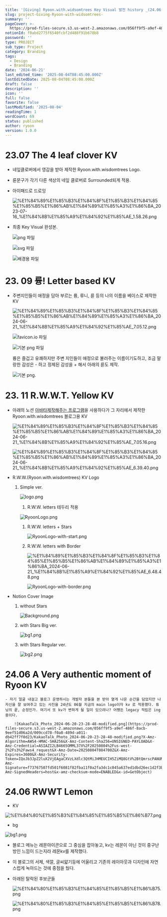 ```yaml
---
title: '[Giving] Ryoon.with.widsomtrees Key Visual 발전 history _(24.06 update)'
slug: project-Giving-Ryoon-with-widsomtrees-
summary: ''
pageCover: >-
  https://prod-files-secure.s3.us-west-2.amazonaws.com/056ff9f5-a9ef-486f-8acb-9eef51d06a2d/49753e0a-7564-4fdf-a427-1fcfdf92c3d0/bg1.png?X-Amz-Algorithm=AWS4-HMAC-SHA256&X-Amz-Content-Sha256=UNSIGNED-PAYLOAD&X-Amz-Credential=ASIAZI2LB4664EEHIXK2%2F20250804%2Fus-west-2%2Fs3%2Faws4_request&X-Amz-Date=20250804T084627Z&X-Amz-Expires=3600&X-Amz-Security-Token=IQoJb3JpZ2luX2VjEAgaCXVzLXdlc3QtMiJGMEQCIFQTlCvOiS4R7MybLj1AJtx3bOl4bLgkU4%2BkcauplXrJAiAPEB14ukT24XC3NhT9u1SOAAQkHVTTGwox6sipXYx2hyr%2FAwhBEAAaDDYzNzQyMzE4MzgwNSIM8cEWnAJddfs0h4cyKtwDysgPkyk89YIjYs84pAbJ%2FZ6GCWbxeY4cyipifDi1Ux7H6hvx6VjLb%2Bd8ABRCSlAYOCDD88ZjRK5drFj4fkM7oEWpwqlHBviSrRSsniooNAOd0L8f6Ia8bxFV3cNjPT%2FHBb5bU%2BvUGu9P847zPcTKRo%2FB3HuUW%2F6yKwKCxKGG0ICJcsYdNt%2BHhXZFqFkKIlH%2BNTMPhiXNYIYxuBMbdAkxS9Ycbv4UEiHPB5%2BBSwz1oi4EwE5lvxrMkQFnHzggBSmbj0WRC2k0xKKoaJOQLS1QkTErHgj5nkjyvoar4AYs4%2FMKq%2FUl7w%2BaCOxRdqqRQV7TWsCHe15UitYNwVHCuMqe%2FenxEUD5q03PaH56AdO4IZmd%2Fmbl0wqucjxrGCSYBEyIDYJEY7H4iU3aZM9J3Bk2go%2Fb%2F24WDawm0eXwCHIPahdlD%2Bxy60yPoljs1QNRKVIHqp8IMqHZbJeN39%2FzPO4Kb2oGfvIiuGTnHSpOlv4YciTNzyp9%2BuX9U9%2F7%2FfpOuaE%2FhzutACqzePaJjRAY%2BGA1BQVx3zlmCEVr2EJrbDnV0lGSInfglbg78wC0%2B1RcsTJE0hK0%2B5L7RCmLRcdQKG0LBMGYtNlJeCwhJ4xtlQ4sq8Z2mWP%2F6BS3meuUIwQwysPBxAY6pgF2YmzuFMW5ecuIBKVCKcKeaOJyp4pLKFIgalqz92LFdFKe4nyYUAhpNNUyuq2XGPO3jU%2Br9erfr8vbTb8VyzPPxe11oPx5%2FvEnTPOmpUIvd0D10Z2yE7GPsmE8zXS%2FKFk5i69PxIGsZ2A%2FcIUd%2FVjgq55WFvE6uMXv1koWDCnKdAAUVtykTOeYomfEBCypOMFrjjg29BbvDlnZTJ0WKOtV9OVkAAzH&X-Amz-Signature=d628ba5988b7ee2e35c02f9ca0b9d34c481122ae7a1731c034b231bbff58dd81&X-Amz-SignedHeaders=host&x-amz-checksum-mode=ENABLED&x-id=GetObject
notionId: f0abd2775f6540fcbf2d488f91b678b8
password: ''
type: PROJECT
sub_type: Project
category: Branding
tags:
  - Design
  - Branding
date: '2024-06-21'
last_edited_time: '2025-08-04T08:45:00.000Z'
lastEditedDate: 2025-08-04T08:45:00.000Z
draft: false
description: ''
icon: ''
full: false
favorite: false
lastModified: '2025-08-04'
readingTime: 1
wordCount: 69
status: published
author: ryoon
version: 1.0.0
---
```


# 23.07 The 4 **leaf clover KV**

- 네잎클로버에서 영감을 받아 제작한 Ryoon.with.wisdomtrees Logo.
- 륜문구가 각기 다른 색상의 네잎 클로버로 Surrounded되게 적용.
- 아이패드로 드로잉

    ![%E1%84%89%E1%85%B3%E1%84%8F%E1%85%B3%E1%84%85%E1%85%B5%E1%86%AB%E1%84%89%E1%85%A3%E1%86%BA_2023-07-16_%E1%84%8B%E1%85%A9%E1%84%92%E1%85%AE_1.58.26.png](https://prod-files-secure.s3.us-west-2.amazonaws.com/056ff9f5-a9ef-486f-8acb-9eef51d06a2d/68b8b4d0-4014-4576-8641-ae16caa6283c/%E1%84%89%E1%85%B3%E1%84%8F%E1%85%B3%E1%84%85%E1%85%B5%E1%86%AB%E1%84%89%E1%85%A3%E1%86%BA_2023-07-16_%E1%84%8B%E1%85%A9%E1%84%92%E1%85%AE_1.58.26.png?X-Amz-Algorithm=AWS4-HMAC-SHA256&X-Amz-Content-Sha256=UNSIGNED-PAYLOAD&X-Amz-Credential=ASIAZI2LB466SEZGFWAQ%2F20250804%2Fus-west-2%2Fs3%2Faws4_request&X-Amz-Date=20250804T084653Z&X-Amz-Expires=3600&X-Amz-Security-Token=IQoJb3JpZ2luX2VjEAkaCXVzLXdlc3QtMiJIMEYCIQD%2Fno%2FP%2F6dve%2FBS0D7sIpSDRn4tU2udxgXrRI45L9h97AIhAM2huKZgUZ3ABkJau2iH9W744%2FYKlDH6r0GOAAxuaDUKKv8DCEIQABoMNjM3NDIzMTgzODA1IgzYcHhHh527HLhcgMIq3ANObscR0uXVdWiS5LP0LTpmBG%2F%2BUJ9S1zYILfvcJt50kV2lcbaMTpftEqhixIJYRnV2IdZOAX1TJ6XcSJpD8nc065vMpl8sY%2F5t1DoOHCcjN0NTbW%2F9bTW4T82Gk08Q2xC%2BMRliWIh5cqkVFx5NfnW4JRGM22r2CAMmNUCCgGCeI8%2BtEpq1jZp6zfab3MHFt8AUqw2SWoDldioj3Rsc%2FASPr4gkKE3oydF%2FaqX%2FD7TWpSINblYXBpEMce88r24iXsYbseK75q8RvFkMI6A2qH2YdRNve%2BofpKrb%2F%2B%2Fm1FevBIdCpUryPlrcah0zkJB7yorWUFS5T3gvTv7142BAwnfRQOJfiBBJBecSo%2FuYxekvACD3jRG60LYCaWtxOGavDA21VsrRqMeD%2FFhIPd%2FUN8WD8Apmk5%2B2Kk3WZ2hsXrGvFGBbHO9k1irj145gk34Rnicyj1ozajnoqstFx9TVEVWqoEQOOzAprO1npmFSMfnV2FbkbSqLW%2F4ySMQFhj1gMruqzmE1uispN%2B2PQUX%2BG4Iy92MWottg0X70RT92AH3XptYFBlbkFlHcNgWAslmhalJftkzTloWYqWT9yRGQQ%2BrI7XrC%2B7Q%2FAcdKcuaPlkp%2BcQxhw6kjMzBOBwHbEzDR5cHEBjqkAW2N8wZeI4oZlp2CjgMM39OeKUW%2FWiLYY%2B22xui8KZq8kZa310e6iVRupmj2P7yOp3Et0jCNMzodc%2BobykqP%2FoUkoaVC8hQ7sh5A%2Fr5F0V7jr4kD6v9MG0ymVFfROU%2Biji%2FbFZR6mzcsf0RdqRP3FPjHDl8KAEGl8lyPbdh5CDOJ3i0B4VTT9G5jSMfS8KulRfwH1MLZKvhrKXTeN60M9PvfcFZZ&X-Amz-Signature=5a142a5600c1733f899fc15d96d05de513f289acb72c7a8dae44617a26cffae3&X-Amz-SignedHeaders=host&x-amz-checksum-mode=ENABLED&x-id=GetObject)

- 최종 Key Visual 완성본.

    ![png 파일](https://prod-files-secure.s3.us-west-2.amazonaws.com/056ff9f5-a9ef-486f-8acb-9eef51d06a2d/4a397262-fe3f-4406-b469-2017e2c0d89d/ryoon_logo_circle.png?X-Amz-Algorithm=AWS4-HMAC-SHA256&X-Amz-Content-Sha256=UNSIGNED-PAYLOAD&X-Amz-Credential=ASIAZI2LB466Q5JBGRTN%2F20250804%2Fus-west-2%2Fs3%2Faws4_request&X-Amz-Date=20250804T084653Z&X-Amz-Expires=3600&X-Amz-Security-Token=IQoJb3JpZ2luX2VjEAkaCXVzLXdlc3QtMiJGMEQCIE16jTlluraOppl0bzl2akl7na0qrEvkq1Tbc99ON%2By1AiBY%2FDZf%2BH1zHEEtezmJCW5Eh%2F2awMJ5E%2BXwFPjsuPaEYCr%2FAwhCEAAaDDYzNzQyMzE4MzgwNSIMo0Dx5K1s5uF7YH1rKtwDuh76S4LAptJfQUWTVV5tDOAekRVgUoWh8JcCt6DC0nPjSKF9XE%2BMH%2F7PPycEC4JznJqYagNWKfBkn8K%2BUuACDzi6CSCAP4XuHF2QeZ9wBeBUYWHsn%2F3MPXnPmFyNlznFge9RwkmPY9cfnDtNV1P8dOB1AOVdo20dk29rjQ6KmYqtB7GBUQLNHPjduxCuIWg0F0Bab9VFRDFFUqzBYO6TqQ9C8%2BHfU14hfiMVMDTfAgQ9yBgd%2Bksq8d2sxwNxhW6CyX2NMUTjCmETFIbymBFrTzS6YErZY6gPR03UhFJCUSFNypdQ40fvQC%2B%2Bu1M2E2tjKCKTG8oDp%2BAIIrzDWrMgWOUvrGqf9S4XS6DVWzru1wwSkEhXrEQRZpeROHAmgxg3U3cuoKaGxWdupaka1FnHanh8wjoNKUsprLMGaAXzXsRebkaO2JeE3eLMu5hg7fB7zS5%2BVHILG9bPddp2ISDs3xpiTRCGUrzNxEnTTraykTWCB%2Fity%2F2hx8FdTC98j0DdIk7%2Byc843l3YiBaQCcG8F3PLDFwZ9tF%2BPkJ2v2OzzgVKiNReL4%2FoA5k1mnE2Xs0dZHaXPmRi35gVy2OON8Ki53YFuc81QgMO4IsEbGaNMU8JjfS7QucdazM%2FkE4w0uXBxAY6pgGoBwjzwAQ%2B2YNlKnpx92ReRIcjmFefu2F%2BxBUz5sBleLHVGDAJs8Knfw3L1BgouALElVFua2vH1gVuntdxcqcqcaZUrG93BKrg1Ke%2F0N0GK4KakbMgeFzQ2%2F%2FYoqRDmNh06KwRVIvxLbRou4XAlftkBt01a2v9Q8qKirXq0GGQVSkcaTqriSSBUu4tc3908WoY9gsTFyUnVLstHDd4cw3AOIgT7uWA&X-Amz-Signature=91a974d05e72473bab4675e266ea34cfa6834d2212163ac5c3d8c976f7290173&X-Amz-SignedHeaders=host&x-amz-checksum-mode=ENABLED&x-id=GetObject)


    ![svg 파일](https://prod-files-secure.s3.us-west-2.amazonaws.com/056ff9f5-a9ef-486f-8acb-9eef51d06a2d/eb9a7b2e-1859-472f-8845-7480ee573f29/ryoon_logo.svg?X-Amz-Algorithm=AWS4-HMAC-SHA256&X-Amz-Content-Sha256=UNSIGNED-PAYLOAD&X-Amz-Credential=ASIAZI2LB466Q5JBGRTN%2F20250804%2Fus-west-2%2Fs3%2Faws4_request&X-Amz-Date=20250804T084653Z&X-Amz-Expires=3600&X-Amz-Security-Token=IQoJb3JpZ2luX2VjEAkaCXVzLXdlc3QtMiJGMEQCIE16jTlluraOppl0bzl2akl7na0qrEvkq1Tbc99ON%2By1AiBY%2FDZf%2BH1zHEEtezmJCW5Eh%2F2awMJ5E%2BXwFPjsuPaEYCr%2FAwhCEAAaDDYzNzQyMzE4MzgwNSIMo0Dx5K1s5uF7YH1rKtwDuh76S4LAptJfQUWTVV5tDOAekRVgUoWh8JcCt6DC0nPjSKF9XE%2BMH%2F7PPycEC4JznJqYagNWKfBkn8K%2BUuACDzi6CSCAP4XuHF2QeZ9wBeBUYWHsn%2F3MPXnPmFyNlznFge9RwkmPY9cfnDtNV1P8dOB1AOVdo20dk29rjQ6KmYqtB7GBUQLNHPjduxCuIWg0F0Bab9VFRDFFUqzBYO6TqQ9C8%2BHfU14hfiMVMDTfAgQ9yBgd%2Bksq8d2sxwNxhW6CyX2NMUTjCmETFIbymBFrTzS6YErZY6gPR03UhFJCUSFNypdQ40fvQC%2B%2Bu1M2E2tjKCKTG8oDp%2BAIIrzDWrMgWOUvrGqf9S4XS6DVWzru1wwSkEhXrEQRZpeROHAmgxg3U3cuoKaGxWdupaka1FnHanh8wjoNKUsprLMGaAXzXsRebkaO2JeE3eLMu5hg7fB7zS5%2BVHILG9bPddp2ISDs3xpiTRCGUrzNxEnTTraykTWCB%2Fity%2F2hx8FdTC98j0DdIk7%2Byc843l3YiBaQCcG8F3PLDFwZ9tF%2BPkJ2v2OzzgVKiNReL4%2FoA5k1mnE2Xs0dZHaXPmRi35gVy2OON8Ki53YFuc81QgMO4IsEbGaNMU8JjfS7QucdazM%2FkE4w0uXBxAY6pgGoBwjzwAQ%2B2YNlKnpx92ReRIcjmFefu2F%2BxBUz5sBleLHVGDAJs8Knfw3L1BgouALElVFua2vH1gVuntdxcqcqcaZUrG93BKrg1Ke%2F0N0GK4KakbMgeFzQ2%2F%2FYoqRDmNh06KwRVIvxLbRou4XAlftkBt01a2v9Q8qKirXq0GGQVSkcaTqriSSBUu4tc3908WoY9gsTFyUnVLstHDd4cw3AOIgT7uWA&X-Amz-Signature=7b2ff0d073ee13f3fc8d20bc3958634de2da781dab0cc8ac54f0606fbda2d69f&X-Amz-SignedHeaders=host&x-amz-checksum-mode=ENABLED&x-id=GetObject)


    ![배경용 파일](https://prod-files-secure.s3.us-west-2.amazonaws.com/056ff9f5-a9ef-486f-8acb-9eef51d06a2d/a20ee371-3997-40f6-8189-ce1c065fc471/%E1%84%89%E1%85%B3%E1%84%8F%E1%85%B3%E1%84%85%E1%85%B5%E1%86%AB%E1%84%89%E1%85%A3%E1%86%BA_2023-07-16_%E1%84%8B%E1%85%A9%E1%84%92%E1%85%AE_1.59.28.png?X-Amz-Algorithm=AWS4-HMAC-SHA256&X-Amz-Content-Sha256=UNSIGNED-PAYLOAD&X-Amz-Credential=ASIAZI2LB466Q5JBGRTN%2F20250804%2Fus-west-2%2Fs3%2Faws4_request&X-Amz-Date=20250804T084653Z&X-Amz-Expires=3600&X-Amz-Security-Token=IQoJb3JpZ2luX2VjEAkaCXVzLXdlc3QtMiJGMEQCIE16jTlluraOppl0bzl2akl7na0qrEvkq1Tbc99ON%2By1AiBY%2FDZf%2BH1zHEEtezmJCW5Eh%2F2awMJ5E%2BXwFPjsuPaEYCr%2FAwhCEAAaDDYzNzQyMzE4MzgwNSIMo0Dx5K1s5uF7YH1rKtwDuh76S4LAptJfQUWTVV5tDOAekRVgUoWh8JcCt6DC0nPjSKF9XE%2BMH%2F7PPycEC4JznJqYagNWKfBkn8K%2BUuACDzi6CSCAP4XuHF2QeZ9wBeBUYWHsn%2F3MPXnPmFyNlznFge9RwkmPY9cfnDtNV1P8dOB1AOVdo20dk29rjQ6KmYqtB7GBUQLNHPjduxCuIWg0F0Bab9VFRDFFUqzBYO6TqQ9C8%2BHfU14hfiMVMDTfAgQ9yBgd%2Bksq8d2sxwNxhW6CyX2NMUTjCmETFIbymBFrTzS6YErZY6gPR03UhFJCUSFNypdQ40fvQC%2B%2Bu1M2E2tjKCKTG8oDp%2BAIIrzDWrMgWOUvrGqf9S4XS6DVWzru1wwSkEhXrEQRZpeROHAmgxg3U3cuoKaGxWdupaka1FnHanh8wjoNKUsprLMGaAXzXsRebkaO2JeE3eLMu5hg7fB7zS5%2BVHILG9bPddp2ISDs3xpiTRCGUrzNxEnTTraykTWCB%2Fity%2F2hx8FdTC98j0DdIk7%2Byc843l3YiBaQCcG8F3PLDFwZ9tF%2BPkJ2v2OzzgVKiNReL4%2FoA5k1mnE2Xs0dZHaXPmRi35gVy2OON8Ki53YFuc81QgMO4IsEbGaNMU8JjfS7QucdazM%2FkE4w0uXBxAY6pgGoBwjzwAQ%2B2YNlKnpx92ReRIcjmFefu2F%2BxBUz5sBleLHVGDAJs8Knfw3L1BgouALElVFua2vH1gVuntdxcqcqcaZUrG93BKrg1Ke%2F0N0GK4KakbMgeFzQ2%2F%2FYoqRDmNh06KwRVIvxLbRou4XAlftkBt01a2v9Q8qKirXq0GGQVSkcaTqriSSBUu4tc3908WoY9gsTFyUnVLstHDd4cw3AOIgT7uWA&X-Amz-Signature=dd63cd56d79589ee9a9535b2485c99375fe8e27a4773ff36c1eea8ee22c81e9a&X-Amz-SignedHeaders=host&x-amz-checksum-mode=ENABLED&x-id=GetObject)


# 23. 09 륭! Letter based KV

- 주변지인들이 애정을 담아 부르는 륭, 류니, 륜 등의 나의 이름을 베이스로 제작한 KV

    ![%E1%84%89%E1%85%B3%E1%84%8F%E1%85%B3%E1%84%85%E1%85%B5%E1%86%AB%E1%84%89%E1%85%A3%E1%86%BA_2024-06-21_%E1%84%8B%E1%85%A9%E1%84%92%E1%85%AE_7.05.12.png](https://prod-files-secure.s3.us-west-2.amazonaws.com/056ff9f5-a9ef-486f-8acb-9eef51d06a2d/53b41e40-30d1-4f0a-a96e-27bf1799b7c9/%E1%84%89%E1%85%B3%E1%84%8F%E1%85%B3%E1%84%85%E1%85%B5%E1%86%AB%E1%84%89%E1%85%A3%E1%86%BA_2024-06-21_%E1%84%8B%E1%85%A9%E1%84%92%E1%85%AE_7.05.12.png?X-Amz-Algorithm=AWS4-HMAC-SHA256&X-Amz-Content-Sha256=UNSIGNED-PAYLOAD&X-Amz-Credential=ASIAZI2LB466T4OQ3IUN%2F20250804%2Fus-west-2%2Fs3%2Faws4_request&X-Amz-Date=20250804T084654Z&X-Amz-Expires=3600&X-Amz-Security-Token=IQoJb3JpZ2luX2VjEAkaCXVzLXdlc3QtMiJGMEQCID2qitxcgqy1p33S9foTpybFl5aZiLjASoudQR3ktEcQAiBDpnjMiTIBxdzowUS6Rfmca40e3%2FVnPtNSs4rM1783UCr%2FAwhCEAAaDDYzNzQyMzE4MzgwNSIMhbZYZzF0Imt4MzkWKtwDbzSeEt2H%2BeP0q2jW7rqkRO%2FtWN4iWTKEMvZIuvKE5TylQIOF6G0rctPKip1IDJrdR1a3EcqjGUkidLusdRqfFCO4g9UUlFFcNsdjaJJUKP8FFNxYNdDnO4pyASYKLigxbo45tVlWRgPnBSW49GQIiM473iXO7sdwCtaG9N8vFZpY8X7I4ZkbQCelg0EE8VihB%2BuuGKnfECR1IjKURR8FA1QfLbwib8oHVUAvwV1xiMjJTNhxzzrx4wD%2Fd8GXkh5WeSkrav5lmuiECB2YfVRNirHhGJC5DfdFE8DH6gQrYQYrQnj4rhULrhBF0f2wEK31akauI0pDUN%2BVU7DwjIpqE3aPrUw9WpUXLz0bmGbXP0VZYsxq6OfvccydLgKZEyz82m7VJTu%2BlyII%2Fv4H%2BonFoe4zMJa6ZVjt0MmJm6ar3v6%2FtH%2Fx1f%2BiMxkxx9Eo32%2F8lUB154elLrQ%2FGZn3bVkShJI1fyKWyKZVua%2Btq%2BCir6nV6PJLpFX5Hq1spxT7j%2BuPwd0aLHR2Hb8ulcX%2BakDxJAmw3Pa39xZayRJGsF0MmEVBlUTjsWgru8UPRanyoEejMVbw5agf34jbtv1mPdqHUi5usach7ifAqXOD8qbAuDCwwC9x1fnOXxgCtbQww%2BXBxAY6pgGqLJWZ%2BtPyjvIQNiVmLo4Nys2GS57VFBuFpvuWCOVb37Xjma24lumkFaq7H06Ba%2FDrG99EdZY9T0DUOjtdfu1YSDNEp92%2FWU7PYN1gCI%2BL0msvEvpegXmHkhV9eCL0TQcwnTbKPoCCxjTIfHY0MqGmZA7giJRKgOHmscE2Doj%2BFzwvQ%2BohEwCX9MJ3Ur9nwnWB8sBfMlmi9NYptGx4Z%2BXhcXw3Hae1&X-Amz-Signature=f51ce0edfc74359d874d82f2c88a94d3aca44abb7c126a1ed6f989f84b6ee03f&X-Amz-SignedHeaders=host&x-amz-checksum-mode=ENABLED&x-id=GetObject)


    ![favicon.io 파일](https://prod-files-secure.s3.us-west-2.amazonaws.com/056ff9f5-a9ef-486f-8acb-9eef51d06a2d/bc1ee72d-3a73-4f1e-a9a2-ec5ed65fd706/favicon.ico?X-Amz-Algorithm=AWS4-HMAC-SHA256&X-Amz-Content-Sha256=UNSIGNED-PAYLOAD&X-Amz-Credential=ASIAZI2LB466T4OQ3IUN%2F20250804%2Fus-west-2%2Fs3%2Faws4_request&X-Amz-Date=20250804T084654Z&X-Amz-Expires=3600&X-Amz-Security-Token=IQoJb3JpZ2luX2VjEAkaCXVzLXdlc3QtMiJGMEQCID2qitxcgqy1p33S9foTpybFl5aZiLjASoudQR3ktEcQAiBDpnjMiTIBxdzowUS6Rfmca40e3%2FVnPtNSs4rM1783UCr%2FAwhCEAAaDDYzNzQyMzE4MzgwNSIMhbZYZzF0Imt4MzkWKtwDbzSeEt2H%2BeP0q2jW7rqkRO%2FtWN4iWTKEMvZIuvKE5TylQIOF6G0rctPKip1IDJrdR1a3EcqjGUkidLusdRqfFCO4g9UUlFFcNsdjaJJUKP8FFNxYNdDnO4pyASYKLigxbo45tVlWRgPnBSW49GQIiM473iXO7sdwCtaG9N8vFZpY8X7I4ZkbQCelg0EE8VihB%2BuuGKnfECR1IjKURR8FA1QfLbwib8oHVUAvwV1xiMjJTNhxzzrx4wD%2Fd8GXkh5WeSkrav5lmuiECB2YfVRNirHhGJC5DfdFE8DH6gQrYQYrQnj4rhULrhBF0f2wEK31akauI0pDUN%2BVU7DwjIpqE3aPrUw9WpUXLz0bmGbXP0VZYsxq6OfvccydLgKZEyz82m7VJTu%2BlyII%2Fv4H%2BonFoe4zMJa6ZVjt0MmJm6ar3v6%2FtH%2Fx1f%2BiMxkxx9Eo32%2F8lUB154elLrQ%2FGZn3bVkShJI1fyKWyKZVua%2Btq%2BCir6nV6PJLpFX5Hq1spxT7j%2BuPwd0aLHR2Hb8ulcX%2BakDxJAmw3Pa39xZayRJGsF0MmEVBlUTjsWgru8UPRanyoEejMVbw5agf34jbtv1mPdqHUi5usach7ifAqXOD8qbAuDCwwC9x1fnOXxgCtbQww%2BXBxAY6pgGqLJWZ%2BtPyjvIQNiVmLo4Nys2GS57VFBuFpvuWCOVb37Xjma24lumkFaq7H06Ba%2FDrG99EdZY9T0DUOjtdfu1YSDNEp92%2FWU7PYN1gCI%2BL0msvEvpegXmHkhV9eCL0TQcwnTbKPoCCxjTIfHY0MqGmZA7giJRKgOHmscE2Doj%2BFzwvQ%2BohEwCX9MJ3Ur9nwnWB8sBfMlmi9NYptGx4Z%2BXhcXw3Hae1&X-Amz-Signature=d5c024a1d54b1608648caf367777627d79e5ce0141a877f05628a661a17f0c37&X-Amz-SignedHeaders=host&x-amz-checksum-mode=ENABLED&x-id=GetObject)


    ![기본 png 파일](https://prod-files-secure.s3.us-west-2.amazonaws.com/056ff9f5-a9ef-486f-8acb-9eef51d06a2d/b0167ca4-788c-4600-938f-7ee9aae66035/avatar.png?X-Amz-Algorithm=AWS4-HMAC-SHA256&X-Amz-Content-Sha256=UNSIGNED-PAYLOAD&X-Amz-Credential=ASIAZI2LB466T4OQ3IUN%2F20250804%2Fus-west-2%2Fs3%2Faws4_request&X-Amz-Date=20250804T084654Z&X-Amz-Expires=3600&X-Amz-Security-Token=IQoJb3JpZ2luX2VjEAkaCXVzLXdlc3QtMiJGMEQCID2qitxcgqy1p33S9foTpybFl5aZiLjASoudQR3ktEcQAiBDpnjMiTIBxdzowUS6Rfmca40e3%2FVnPtNSs4rM1783UCr%2FAwhCEAAaDDYzNzQyMzE4MzgwNSIMhbZYZzF0Imt4MzkWKtwDbzSeEt2H%2BeP0q2jW7rqkRO%2FtWN4iWTKEMvZIuvKE5TylQIOF6G0rctPKip1IDJrdR1a3EcqjGUkidLusdRqfFCO4g9UUlFFcNsdjaJJUKP8FFNxYNdDnO4pyASYKLigxbo45tVlWRgPnBSW49GQIiM473iXO7sdwCtaG9N8vFZpY8X7I4ZkbQCelg0EE8VihB%2BuuGKnfECR1IjKURR8FA1QfLbwib8oHVUAvwV1xiMjJTNhxzzrx4wD%2Fd8GXkh5WeSkrav5lmuiECB2YfVRNirHhGJC5DfdFE8DH6gQrYQYrQnj4rhULrhBF0f2wEK31akauI0pDUN%2BVU7DwjIpqE3aPrUw9WpUXLz0bmGbXP0VZYsxq6OfvccydLgKZEyz82m7VJTu%2BlyII%2Fv4H%2BonFoe4zMJa6ZVjt0MmJm6ar3v6%2FtH%2Fx1f%2BiMxkxx9Eo32%2F8lUB154elLrQ%2FGZn3bVkShJI1fyKWyKZVua%2Btq%2BCir6nV6PJLpFX5Hq1spxT7j%2BuPwd0aLHR2Hb8ulcX%2BakDxJAmw3Pa39xZayRJGsF0MmEVBlUTjsWgru8UPRanyoEejMVbw5agf34jbtv1mPdqHUi5usach7ifAqXOD8qbAuDCwwC9x1fnOXxgCtbQww%2BXBxAY6pgGqLJWZ%2BtPyjvIQNiVmLo4Nys2GS57VFBuFpvuWCOVb37Xjma24lumkFaq7H06Ba%2FDrG99EdZY9T0DUOjtdfu1YSDNEp92%2FWU7PYN1gCI%2BL0msvEvpegXmHkhV9eCL0TQcwnTbKPoCCxjTIfHY0MqGmZA7giJRKgOHmscE2Doj%2BFzwvQ%2BohEwCX9MJ3Ur9nwnWB8sBfMlmi9NYptGx4Z%2BXhcXw3Hae1&X-Amz-Signature=8417a555702a6bdf7933dfc3559dc1ce6a47a8861883e4ff88b8309f6b9199a5&X-Amz-SignedHeaders=host&x-amz-checksum-mode=ENABLED&x-id=GetObject)


    륭은 즐겁고 유쾌하지만 주변 지인들이 애정으로 불러주는 이름이기도하고, 조금 말랑한 감성은 - 하고 정제된 감성을 + 해서 아래의 륜도 제작.


    ![기본 png.](https://prod-files-secure.s3.us-west-2.amazonaws.com/056ff9f5-a9ef-486f-8acb-9eef51d06a2d/7a76c3bd-4ff9-4dea-9a91-937361c1a834/favicon2.png?X-Amz-Algorithm=AWS4-HMAC-SHA256&X-Amz-Content-Sha256=UNSIGNED-PAYLOAD&X-Amz-Credential=ASIAZI2LB466T4OQ3IUN%2F20250804%2Fus-west-2%2Fs3%2Faws4_request&X-Amz-Date=20250804T084654Z&X-Amz-Expires=3600&X-Amz-Security-Token=IQoJb3JpZ2luX2VjEAkaCXVzLXdlc3QtMiJGMEQCID2qitxcgqy1p33S9foTpybFl5aZiLjASoudQR3ktEcQAiBDpnjMiTIBxdzowUS6Rfmca40e3%2FVnPtNSs4rM1783UCr%2FAwhCEAAaDDYzNzQyMzE4MzgwNSIMhbZYZzF0Imt4MzkWKtwDbzSeEt2H%2BeP0q2jW7rqkRO%2FtWN4iWTKEMvZIuvKE5TylQIOF6G0rctPKip1IDJrdR1a3EcqjGUkidLusdRqfFCO4g9UUlFFcNsdjaJJUKP8FFNxYNdDnO4pyASYKLigxbo45tVlWRgPnBSW49GQIiM473iXO7sdwCtaG9N8vFZpY8X7I4ZkbQCelg0EE8VihB%2BuuGKnfECR1IjKURR8FA1QfLbwib8oHVUAvwV1xiMjJTNhxzzrx4wD%2Fd8GXkh5WeSkrav5lmuiECB2YfVRNirHhGJC5DfdFE8DH6gQrYQYrQnj4rhULrhBF0f2wEK31akauI0pDUN%2BVU7DwjIpqE3aPrUw9WpUXLz0bmGbXP0VZYsxq6OfvccydLgKZEyz82m7VJTu%2BlyII%2Fv4H%2BonFoe4zMJa6ZVjt0MmJm6ar3v6%2FtH%2Fx1f%2BiMxkxx9Eo32%2F8lUB154elLrQ%2FGZn3bVkShJI1fyKWyKZVua%2Btq%2BCir6nV6PJLpFX5Hq1spxT7j%2BuPwd0aLHR2Hb8ulcX%2BakDxJAmw3Pa39xZayRJGsF0MmEVBlUTjsWgru8UPRanyoEejMVbw5agf34jbtv1mPdqHUi5usach7ifAqXOD8qbAuDCwwC9x1fnOXxgCtbQww%2BXBxAY6pgGqLJWZ%2BtPyjvIQNiVmLo4Nys2GS57VFBuFpvuWCOVb37Xjma24lumkFaq7H06Ba%2FDrG99EdZY9T0DUOjtdfu1YSDNEp92%2FWU7PYN1gCI%2BL0msvEvpegXmHkhV9eCL0TQcwnTbKPoCCxjTIfHY0MqGmZA7giJRKgOHmscE2Doj%2BFzwvQ%2BohEwCX9MJ3Ur9nwnWB8sBfMlmi9NYptGx4Z%2BXhcXw3Hae1&X-Amz-Signature=15c83b2aa1ea753c683a3829e31463e5629f7cd32c6228e9d1564c0a9f845d9b&X-Amz-SignedHeaders=host&x-amz-checksum-mode=ENABLED&x-id=GetObject)


# 23. 11 **R.W.W.T. Yellow** KV 

- 아래의 노션 [아바타제작해주는 프로그램](https://notion-avatar.vercel.app/ko)을 사용하다가 
그 자리에서 제작한 Ryoon.with.wisdomtrees 블로그용 KV

    ![%E1%84%89%E1%85%B3%E1%84%8F%E1%85%B3%E1%84%85%E1%85%B5%E1%86%AB%E1%84%89%E1%85%A3%E1%86%BA_2024-06-21_%E1%84%8B%E1%85%A9%E1%84%92%E1%85%AE_7.05.16.png](https://prod-files-secure.s3.us-west-2.amazonaws.com/056ff9f5-a9ef-486f-8acb-9eef51d06a2d/75240a5f-a470-47b5-89c6-64b5bc7d3b87/%E1%84%89%E1%85%B3%E1%84%8F%E1%85%B3%E1%84%85%E1%85%B5%E1%86%AB%E1%84%89%E1%85%A3%E1%86%BA_2024-06-21_%E1%84%8B%E1%85%A9%E1%84%92%E1%85%AE_7.05.16.png?X-Amz-Algorithm=AWS4-HMAC-SHA256&X-Amz-Content-Sha256=UNSIGNED-PAYLOAD&X-Amz-Credential=ASIAZI2LB466R7WFIOXM%2F20250804%2Fus-west-2%2Fs3%2Faws4_request&X-Amz-Date=20250804T084654Z&X-Amz-Expires=3600&X-Amz-Security-Token=IQoJb3JpZ2luX2VjEAgaCXVzLXdlc3QtMiJGMEQCIFmaJsOrxpwcRHqGjZlKEOcFGlSPxG7wiY9y6sXiGGFSAiA3%2FOqeD%2BuuD3Z1pcm4yjb44xLpSxJV7NJdmi36lBH1hSr%2FAwhBEAAaDDYzNzQyMzE4MzgwNSIMTriPIbUVqTNLrC0TKtwDzaM8hFa2RlzkpgBJxYUFYqSbsqg7hQYcfPrszy%2Bm%2FuJLh4Dj4pN7snvtEryENiZ5kEo%2B9tedlfp0EQyd56JgkyY8iplsGq7DpVDhTSr07Ynt4i7MLCGRZh%2FpLCD2ZFwl5KsjCjlWHjf2D1e%2BHeaJBfVbAV%2BPsuEM222WRasO%2Bf2kOj805FH8JNFNIj6HMrFGqzhcTHx%2Fx2L90f1fsx1Oxf1ainaEZewI%2Fut0BpY%2FzkNw0ZqTta5zDpo6hRJoF%2FC%2BwDWlA1ANv0N4xJdyGGC1KX1hAFYslw%2BDIcAPw1h6psV418lkBJBi66c3fBsyh4vvb3uBI4zb%2FLo3iH4QqmSt3ilSC%2FGwM%2BkdjOVmg00yg0JDZaf8gAB9Av42rVQ4e%2B%2FnrfckFyQ5pTOJYaRnhliiSCM%2FmGJtwmYK6EgB3FDH5bQVDCB%2Bf4YQnN%2FNAoRDosVHlBl0B8D0bYaCYSQVyyv4CgW7tP7%2FUpN9Z3simq3%2FjzjCd%2FC9F6f4FX1MHtY4LDYfmFQv%2Fjrn0YqEl5q2zejHFaZXsbLJJocnsZAfAE4DlESk05VMdS6jU4dYCT4w%2BqDExlrUMOZfxnhMR4GQVK05H8XLY3JhSrXOVPQQmuiGgM7ODpbz649K2bUtMGMwzcPBxAY6pgFTf23fl%2BY8RPIz0wYOu%2BD48Fa8IGgZpXWhXjYAP0ULC96TUBDbt5Ez%2BT0qeMMtFOwZurVK9A9OrBwxewv3QCL3SG1%2FLFLpDBt2SWbtBfbWH3SPhqTscTtFyFMN6dyk%2BdJzuzAGE0KsGquhUbRjMvlMEjoZr%2BE0fQUXtE%2BDqKrXC2Vi%2BN%2BSkM7UAV58Q35yyYRfczrY4xivvzlO5DHCtbqPkLu9%2BRgt&X-Amz-Signature=c0ccc86f5bfb0bba5de513ab0338fcfbe44272de97a4c6714d28a9dfb1f7f9af&X-Amz-SignedHeaders=host&x-amz-checksum-mode=ENABLED&x-id=GetObject)


    ![%E1%84%89%E1%85%B3%E1%84%8F%E1%85%B3%E1%84%85%E1%85%B5%E1%86%AB%E1%84%89%E1%85%A3%E1%86%BA_2024-06-21_%E1%84%8B%E1%85%A9%E1%84%92%E1%85%AE_6.39.40.png](https://prod-files-secure.s3.us-west-2.amazonaws.com/056ff9f5-a9ef-486f-8acb-9eef51d06a2d/84bf7188-5d3b-4a16-8017-c74177293915/%E1%84%89%E1%85%B3%E1%84%8F%E1%85%B3%E1%84%85%E1%85%B5%E1%86%AB%E1%84%89%E1%85%A3%E1%86%BA_2024-06-21_%E1%84%8B%E1%85%A9%E1%84%92%E1%85%AE_6.39.40.png?X-Amz-Algorithm=AWS4-HMAC-SHA256&X-Amz-Content-Sha256=UNSIGNED-PAYLOAD&X-Amz-Credential=ASIAZI2LB466R7WFIOXM%2F20250804%2Fus-west-2%2Fs3%2Faws4_request&X-Amz-Date=20250804T084654Z&X-Amz-Expires=3600&X-Amz-Security-Token=IQoJb3JpZ2luX2VjEAgaCXVzLXdlc3QtMiJGMEQCIFmaJsOrxpwcRHqGjZlKEOcFGlSPxG7wiY9y6sXiGGFSAiA3%2FOqeD%2BuuD3Z1pcm4yjb44xLpSxJV7NJdmi36lBH1hSr%2FAwhBEAAaDDYzNzQyMzE4MzgwNSIMTriPIbUVqTNLrC0TKtwDzaM8hFa2RlzkpgBJxYUFYqSbsqg7hQYcfPrszy%2Bm%2FuJLh4Dj4pN7snvtEryENiZ5kEo%2B9tedlfp0EQyd56JgkyY8iplsGq7DpVDhTSr07Ynt4i7MLCGRZh%2FpLCD2ZFwl5KsjCjlWHjf2D1e%2BHeaJBfVbAV%2BPsuEM222WRasO%2Bf2kOj805FH8JNFNIj6HMrFGqzhcTHx%2Fx2L90f1fsx1Oxf1ainaEZewI%2Fut0BpY%2FzkNw0ZqTta5zDpo6hRJoF%2FC%2BwDWlA1ANv0N4xJdyGGC1KX1hAFYslw%2BDIcAPw1h6psV418lkBJBi66c3fBsyh4vvb3uBI4zb%2FLo3iH4QqmSt3ilSC%2FGwM%2BkdjOVmg00yg0JDZaf8gAB9Av42rVQ4e%2B%2FnrfckFyQ5pTOJYaRnhliiSCM%2FmGJtwmYK6EgB3FDH5bQVDCB%2Bf4YQnN%2FNAoRDosVHlBl0B8D0bYaCYSQVyyv4CgW7tP7%2FUpN9Z3simq3%2FjzjCd%2FC9F6f4FX1MHtY4LDYfmFQv%2Fjrn0YqEl5q2zejHFaZXsbLJJocnsZAfAE4DlESk05VMdS6jU4dYCT4w%2BqDExlrUMOZfxnhMR4GQVK05H8XLY3JhSrXOVPQQmuiGgM7ODpbz649K2bUtMGMwzcPBxAY6pgFTf23fl%2BY8RPIz0wYOu%2BD48Fa8IGgZpXWhXjYAP0ULC96TUBDbt5Ez%2BT0qeMMtFOwZurVK9A9OrBwxewv3QCL3SG1%2FLFLpDBt2SWbtBfbWH3SPhqTscTtFyFMN6dyk%2BdJzuzAGE0KsGquhUbRjMvlMEjoZr%2BE0fQUXtE%2BDqKrXC2Vi%2BN%2BSkM7UAV58Q35yyYRfczrY4xivvzlO5DHCtbqPkLu9%2BRgt&X-Amz-Signature=00bb0ce27555a92a5d369876b704202a97b3497aaa5212cc3edb1a17ff0fdd9b&X-Amz-SignedHeaders=host&x-amz-checksum-mode=ENABLED&x-id=GetObject)

- R.W.W.(Ryoon.with.wisdomtrees) KV Logo
    1. Simple ver.

        ![logo.png](https://prod-files-secure.s3.us-west-2.amazonaws.com/056ff9f5-a9ef-486f-8acb-9eef51d06a2d/3b916763-cff3-4a65-a9e7-b11f30e1523a/logo.png?X-Amz-Algorithm=AWS4-HMAC-SHA256&X-Amz-Content-Sha256=UNSIGNED-PAYLOAD&X-Amz-Credential=ASIAZI2LB46646JTCOBE%2F20250804%2Fus-west-2%2Fs3%2Faws4_request&X-Amz-Date=20250804T084655Z&X-Amz-Expires=3600&X-Amz-Security-Token=IQoJb3JpZ2luX2VjEAkaCXVzLXdlc3QtMiJIMEYCIQCeUHotJ8UQ0sfmvWzxu2eTxoCDWIKGF0JfcXuqpoxL8QIhAOYdufQ35UY212i2aFV7%2B7C10irNmxmjPLfuQSpRNugOKv8DCEIQABoMNjM3NDIzMTgzODA1Igw224QtbLNeSt%2FbJOEq3AM3YsGktnxbBH1RLiFIuHCt3veAsmseQKx%2Bj%2FiRCeWrgn45Qj%2BgMnDoMz6CPHeN5W3dVkMX4m1to%2F6M3iFUoiup47KtjdzK871XPjfKe2St9Z9xK1Jedk39JcInErKnMPvshwODFTFO%2FIAuTDcaq9i9Lps9ZgVcttlK6jWiT1thC4I8MOxKONzUn8GL1g%2F6YCNNWvZ6YDmJ9cR3NcihNCKhUej1fIUTJnPzTl3xve8y9xVnnuY0yhQUTuGVgZgFAGh0H10WeUSUPCB%2BnZTRnyUwJegJ88d3%2Bo3V4NaL2d%2FOZDRJtsLfuz8%2BL21ghW8%2FtxCwl9VNNallD28z87sDre6JE7OscZoiqghirAQ2FQdGFOBS6JRSgBkJj8LuMSy3ElQ6lJcnSi1uTVMEoAuXS%2F9atWDjbPMXk9g1GEVG37on8xjH246VzzRhue62pX%2Ff%2BumMrS8mBdgX3dtAiwFYQ8ppqvuJHs0oeuxAm%2F1Fv8SAQ4fFo8UbDKx0dWikMnM4grq3TosTwNGXHoLrRvcLl0mUGTFUNvFgMAwLKjtDSSubObB3V%2BGnSRGajh4sduxdAIbXxJum2xeebCfGHNEY%2BAXC1JE60mARCnWzXk63o2jSHpL6HMpYg8m4MNdYRDDa5cHEBjqkAerbJDFYrngbeoD8wZ5yLQmkB6L79pQuizxom15C0GuzLb9biTWp9roakkiYMbNxBIZftROq3wckiPm%2BVK7Yc4G9norzUjmCAmjmhLcJDwUUPnj7%2FcMlyZRPL8ITJhGKPivGLWnPC5r3bnJ0CLB6esZxZVA7MiSAC6JQ%2B7XC6kbV79wnYR1YqrMUryQrnEpwbwkw%2FTVU1p7hqangVQ6qH6M7BAa2&X-Amz-Signature=d5e4a81fe7b29b0bcef2b4c602f786f563a30a64a7f6d7609f76877898edefa5&X-Amz-SignedHeaders=host&x-amz-checksum-mode=ENABLED&x-id=GetObject)

        1. R.W.W. letters 테두리 적용

        ![RyoonLogo.png](https://prod-files-secure.s3.us-west-2.amazonaws.com/056ff9f5-a9ef-486f-8acb-9eef51d06a2d/3b8f94b1-952c-4097-ad48-c574092556a9/RyoonLogo.png?X-Amz-Algorithm=AWS4-HMAC-SHA256&X-Amz-Content-Sha256=UNSIGNED-PAYLOAD&X-Amz-Credential=ASIAZI2LB4664C4D4PTC%2F20250804%2Fus-west-2%2Fs3%2Faws4_request&X-Amz-Date=20250804T084655Z&X-Amz-Expires=3600&X-Amz-Security-Token=IQoJb3JpZ2luX2VjEAgaCXVzLXdlc3QtMiJHMEUCIQDKHcgEK2uTbKVfhjY2U4LWu7zMtORiM3BzenjGtOU5mgIgJ2jWUFydK7gpxtcIKdNSqIq9R3Ra44lhMwuPJgIkZy4q%2FwMIQRAAGgw2Mzc0MjMxODM4MDUiDLCvOoUMnhOlt7pirCrcAwPDFpGIUop6W17h8CXCYG93dfPqfAQDDpvTY67qH03slNLIap60eRFTUcaCGrg3PJP2BRQTtmT1rimhXpek8whzklLr8Ziwerewk6Gem73QzBWlEI9Jd9LxLFNe30252Hha7g02vlI5%2FNtR%2FKEubVm7VtthUJ7xJX954C1bu1GWQxhDuR34w%2BvFmdsAtDwZPaukJr24%2FycGG82WylOzPu4Y2R5567NNTquz%2B6CmK2quw8RVkaiv0f5E1CtiRrdBsAvJ%2FV1TIa58Q8WvhdODr4%2FV3GbBxu8wuA4ShNchora%2BRPGjqlh5RbdnnwbDxhgoe4VYiqqC%2F0t%2FuJVAEF1DgY6Y4bXHiKd2gJMgpUshT5cyCP1KAYnli1ag9de89IjIh23d1YkOCRuL1d2Qiofn%2FyAi1b0bDdntruyKVpfpYh0seqU9xq4YdXAZgqzjCYYPZzSqLo28EaXNoosI6Ei%2Fx5lJeZRlpPDpgS9OsK1vBWhvYC7nNxay9LeRTYLUCwaBr%2BVZR1TSpE%2BF714My2lurqko3%2BQVXUGDFc7HV5opB%2BBypyGl9%2F%2FHP6VwHfltFr3njBkpuXvQUt4gMnfeaTUnVJvae495%2FPUQxmi%2BSXcEHpnMOA7c4I4v2g52fB9lMJPDwcQGOqUBqkNezdNAC6SyjYxJVDGeFbAiNqkag%2BOUR6L6W3S3EmUFFJ3XAyg11LGx2nKIM2BEOh6d2Du6k1olTd21wZKGdKZ9P18OPvh%2Bx0jbNTox9vfdoIMrXd81518XBf%2F0d%2B%2BYFYnxaoXX6Ae%2F6UETTY7vxvSKo9Zt6gTyXlrsiBRJepNyRaJ4jc0QWpBVwA28g1T%2Fh6wu457LB2d1hdy9vrijsExXBDFl&X-Amz-Signature=f7db00248c1ed870a1b8e60405f4457947fa71317b486a145fd75e1453bf73cf&X-Amz-SignedHeaders=host&x-amz-checksum-mode=ENABLED&x-id=GetObject)

        1. R.W.W. letters + Stars

            ![RyoonLogo-with-start.png](https://prod-files-secure.s3.us-west-2.amazonaws.com/056ff9f5-a9ef-486f-8acb-9eef51d06a2d/51c5caab-b0dc-4945-ab1b-246eeda8b11d/RyoonLogo-with-start.png?X-Amz-Algorithm=AWS4-HMAC-SHA256&X-Amz-Content-Sha256=UNSIGNED-PAYLOAD&X-Amz-Credential=ASIAZI2LB466YHLJGLFN%2F20250804%2Fus-west-2%2Fs3%2Faws4_request&X-Amz-Date=20250804T084656Z&X-Amz-Expires=3600&X-Amz-Security-Token=IQoJb3JpZ2luX2VjEAkaCXVzLXdlc3QtMiJHMEUCIBirPH%2FpquBJ%2FWI6fmlYZQ9Iz4TGqQwEvdW4m3ieHDqcAiEA2sM6bZBoZUl3633eGF1p1VvmAPlyhldYwlofttdJLrAq%2FwMIQhAAGgw2Mzc0MjMxODM4MDUiDN5f8N5CgTFl6nMQHCrcA7ScwItOylBWfYZvmfQpmGC8Dvp6xQySsAaXJcWEP%2Fbbl0LFxehDtW5lur0zRlwue%2FSuI4wTlOldBQ7dqev2UjeBghLeFATXqxtFNIK3kpbiGG8L%2BkonRooth0lsk35xQNlCutrRdWYRx1ShgfRu0ET2CKLud%2BAVp4PifEbjiSz4rsGvaHAZ9lQvR9Q3qnU7EpQpwdcH9HczWGkK66Wm0LUflTDKqKD5TwVK2XpA%2BsG%2FzMHOHYzKhwOw5cnLCmHucBxQpdc1jQuJPSaKY1D3qvfEh4LRMpWSWQKagGkik%2FLVfeGFLSjoB%2BYYeCtbGfwsOXDp1BFBAOjeIiI%2BmPvVHyZJ1%2F8c9pWRL6JVtRHO6jp5MNQAayonUadK7aRTO2l%2F8udP6goI%2B6jXMsvQWnXmeZvhggqnogEEALEFfgMGZRf7vPqcLHjmOcrZC8eTlo7MqD5TQAfD9ORRBo6sRVu%2F08RDXZFR65PbDCPf20Pd0auzmsvLuWeG3uFOud8FFdycwo%2FqKDAGo5yniAe9CtuOAShcyEVK5BlbSOb1xAl2c1ffPSiFYslO4U6MXCb43m3cS%2FFezWMBsFvnIASSav6AT%2FtHBtvObtrNPV7gOC9iqBogbxpIifPsDJsc8iOZMNnlwcQGOqUBQGztYDzBfJny3g8CbrY22TTr9bkKvsHwLoE%2BBRBofEeEwPddNoLQpBEBe149X0NDVHgXXlCkM4hdLHJqOEy2XwonUO0wbHzfLyjdX%2B3TgNTy%2Fjqq4V2TMplCry2Du5gyYj8e2GyiUq0RetLcBq1WtgZuGbA5HiikltWNo6z93yvvDv2KGKv6Ax2uuc%2FcuG4%2B700FwgVOUwlcQM932OLKz579h%2BaG&X-Amz-Signature=3cc4c526f36fecd7c74d5704c59fbc4931a50bbde17ecd4b274f15a3d1a11bdc&X-Amz-SignedHeaders=host&x-amz-checksum-mode=ENABLED&x-id=GetObject)

        2. R.W.W. letters with Border

            ![%E1%84%89%E1%85%B3%E1%84%8F%E1%85%B3%E1%84%85%E1%85%B5%E1%86%AB%E1%84%89%E1%85%A3%E1%86%BA_2024-06-21_%E1%84%8B%E1%85%A9%E1%84%92%E1%85%AE_6.48.48.png](https://prod-files-secure.s3.us-west-2.amazonaws.com/056ff9f5-a9ef-486f-8acb-9eef51d06a2d/9444e078-9d35-44a4-9fcb-fea84057019a/%E1%84%89%E1%85%B3%E1%84%8F%E1%85%B3%E1%84%85%E1%85%B5%E1%86%AB%E1%84%89%E1%85%A3%E1%86%BA_2024-06-21_%E1%84%8B%E1%85%A9%E1%84%92%E1%85%AE_6.48.48.png?X-Amz-Algorithm=AWS4-HMAC-SHA256&X-Amz-Content-Sha256=UNSIGNED-PAYLOAD&X-Amz-Credential=ASIAZI2LB4667REIDR45%2F20250804%2Fus-west-2%2Fs3%2Faws4_request&X-Amz-Date=20250804T084656Z&X-Amz-Expires=3600&X-Amz-Security-Token=IQoJb3JpZ2luX2VjEAkaCXVzLXdlc3QtMiJGMEQCIBBAMI97CaPoDjzZGfmmcxwpY7tnHtvuA15jEuLuQd%2FYAiApJjB0bkLQNIM9AJknDJLEKhx4sEuS8O2%2BCZBL0t%2BOgSr%2FAwhCEAAaDDYzNzQyMzE4MzgwNSIMYg%2BeAIjAdHioimh5KtwDB14g0WPFylC7Mv0wEI1cBHliH0b0o2cBBorJ7W41OU3PvOuzxvfVMcJp9z3o8gKNAtv5byPLsMzBnUkoKDVgMIw38ORUDgdMrGi6S4pMJqJl%2FrGrSsKjDE8Z5U8LBumsMeIRrqeli73lrM1a0zMGnkvfCjshh%2FwN4I2AnWLGSPytl0WOhc%2BPrBY%2Bs%2Bmj9Lt9B8DXuzE8%2Fhdrj7VGGBzMUzJ3eFUaLW%2B6Z7yhls5cmpV48aktD6HgbXR7jP%2BXbTqLfzgNmC%2BA5rSl9fyEBiMCh%2Bl5Awp1QcU%2Bptno%2FF5gW%2BIO%2BOx73mu9YCodreOnV%2F39NPwHPm1RAx2eZgpPVsyiy4meCisjFIMzlQVfd5w6dguklVZnreqcbteF0%2BATiKU%2F0%2B4aRj0l%2BACIOcJ6ykznFP%2BVRbPY19QDwIgQi2L40i91HV1sZrOG6G1IXP7kPtOZpHzN4N4xbMQi0ewhdiB8uJhfiE9laipDlMpOvLSdtjPx7jaqWrUEdN9x6Wg0biJSmiKMMN6hjKAyjAbcZZCtwbJrSo21Rvay10auKONPWwhTPvZi%2F7uKLdoIbHx%2FtUW2cbCMsc4907hzUTkzzzx68kBhImlg1%2FR7eFXZxcGeV6Ripk9pAndN1QgoZ9ow4uXBxAY6pgGsmer%2BdEKMsxmQDtcy3Tq9pyKRmMTD4dIKOH1Iycu%2BbL7SsFhakUyrt0aXkpl94bcEZt%2FGoI8Ue1KjYYYggP4XeTpx4NkWlX%2BfcN%2B3hB42XQiNrubpwAR1Sl1TyjsuSDz9i8Ld0pdl4V5hmzBhhyxNnbyROVCJeISL%2FXhWOVA3kF%2F1VysVbz8bNj8zUX4vgSf3jHpP3UEJwQdSxdA1v1LtwT0OV%2ByP&X-Amz-Signature=04ce78a4aaaf326def8ad2f5fc0b1fb99bf037fcc054685f9a424002a114f36a&X-Amz-SignedHeaders=host&x-amz-checksum-mode=ENABLED&x-id=GetObject)


            ![RyoonLogo-with-border.png](https://prod-files-secure.s3.us-west-2.amazonaws.com/056ff9f5-a9ef-486f-8acb-9eef51d06a2d/e0624940-a3f1-4967-bc49-b27c04a585fc/RyoonLogo-with-border.png?X-Amz-Algorithm=AWS4-HMAC-SHA256&X-Amz-Content-Sha256=UNSIGNED-PAYLOAD&X-Amz-Credential=ASIAZI2LB4667REIDR45%2F20250804%2Fus-west-2%2Fs3%2Faws4_request&X-Amz-Date=20250804T084656Z&X-Amz-Expires=3600&X-Amz-Security-Token=IQoJb3JpZ2luX2VjEAkaCXVzLXdlc3QtMiJGMEQCIBBAMI97CaPoDjzZGfmmcxwpY7tnHtvuA15jEuLuQd%2FYAiApJjB0bkLQNIM9AJknDJLEKhx4sEuS8O2%2BCZBL0t%2BOgSr%2FAwhCEAAaDDYzNzQyMzE4MzgwNSIMYg%2BeAIjAdHioimh5KtwDB14g0WPFylC7Mv0wEI1cBHliH0b0o2cBBorJ7W41OU3PvOuzxvfVMcJp9z3o8gKNAtv5byPLsMzBnUkoKDVgMIw38ORUDgdMrGi6S4pMJqJl%2FrGrSsKjDE8Z5U8LBumsMeIRrqeli73lrM1a0zMGnkvfCjshh%2FwN4I2AnWLGSPytl0WOhc%2BPrBY%2Bs%2Bmj9Lt9B8DXuzE8%2Fhdrj7VGGBzMUzJ3eFUaLW%2B6Z7yhls5cmpV48aktD6HgbXR7jP%2BXbTqLfzgNmC%2BA5rSl9fyEBiMCh%2Bl5Awp1QcU%2Bptno%2FF5gW%2BIO%2BOx73mu9YCodreOnV%2F39NPwHPm1RAx2eZgpPVsyiy4meCisjFIMzlQVfd5w6dguklVZnreqcbteF0%2BATiKU%2F0%2B4aRj0l%2BACIOcJ6ykznFP%2BVRbPY19QDwIgQi2L40i91HV1sZrOG6G1IXP7kPtOZpHzN4N4xbMQi0ewhdiB8uJhfiE9laipDlMpOvLSdtjPx7jaqWrUEdN9x6Wg0biJSmiKMMN6hjKAyjAbcZZCtwbJrSo21Rvay10auKONPWwhTPvZi%2F7uKLdoIbHx%2FtUW2cbCMsc4907hzUTkzzzx68kBhImlg1%2FR7eFXZxcGeV6Ripk9pAndN1QgoZ9ow4uXBxAY6pgGsmer%2BdEKMsxmQDtcy3Tq9pyKRmMTD4dIKOH1Iycu%2BbL7SsFhakUyrt0aXkpl94bcEZt%2FGoI8Ue1KjYYYggP4XeTpx4NkWlX%2BfcN%2B3hB42XQiNrubpwAR1Sl1TyjsuSDz9i8Ld0pdl4V5hmzBhhyxNnbyROVCJeISL%2FXhWOVA3kF%2F1VysVbz8bNj8zUX4vgSf3jHpP3UEJwQdSxdA1v1LtwT0OV%2ByP&X-Amz-Signature=e4c50dedc6067468fe72ebceb6d4c18e70f79c51db13410c7ce73f95afa14b57&X-Amz-SignedHeaders=host&x-amz-checksum-mode=ENABLED&x-id=GetObject)

- Notion Cover Image
    1. without Stars

        ![Background.png](https://prod-files-secure.s3.us-west-2.amazonaws.com/056ff9f5-a9ef-486f-8acb-9eef51d06a2d/642ca9dc-cd98-44ce-8da8-2d8d975bc350/Background.png?X-Amz-Algorithm=AWS4-HMAC-SHA256&X-Amz-Content-Sha256=UNSIGNED-PAYLOAD&X-Amz-Credential=ASIAZI2LB4664BKG42OI%2F20250804%2Fus-west-2%2Fs3%2Faws4_request&X-Amz-Date=20250804T084658Z&X-Amz-Expires=3600&X-Amz-Security-Token=IQoJb3JpZ2luX2VjEAkaCXVzLXdlc3QtMiJIMEYCIQDd7UNx7jQXGCq%2BLnfOd3cu8DyGE6gRDYVwdcDjqxFJOgIhALbk%2FqYmio%2F1a7x4bwLXFFZkZZsC6TrdyWNRjGlZwnJDKv8DCEIQABoMNjM3NDIzMTgzODA1IgyrN4NqXgfZ5gtpdf8q3APb4NcxjYM7iVbFvXbPq4MQJQyjBcl1MKNt6rUqCmDWfhnLH1OUcJ2htU58FT0d2VkbJup5hNKUCdBI26Bf59Pm8LbUWJIv3OLrraVJuqEzpvlmwes2lONiCXaBKHpsULxqjAqQDkn%2F9lZ06SQaqXR2Leq4lgi1tYM91HhJgJ%2Fj%2FQHNjBTcdIz4y1WPiwtOyUrphde2tRpwlytWkqZ6W2vfqRa0QSoqgl0%2FpLuYbacdxhJW0o6mW9SC2T13RZKEJjqzJ%2BXQBKKRxFLrazaB0H5fSvmMuFpWf%2FlJ5L46XBqOkkbS9D%2BLd4iXiPL74D8CgI0Jzbm%2FMY04sFUaqzvHThPi0AumrbyQBn%2BS1jnGJaM1X4Jhxj6axXMUVcTyvb2QMgkBe0JBavRULsvWQ6sHbvNAix0donv9XKve1Fis57ik7Wm%2ByII5UmBmJkWiQ8qcSE2fWRrU4Ax2ufJs76O4DEtezZ7GHA03vS0qkgOmCDjAoAyvMdaaX74YQ7w5TkLmtoda49Zi2zIKUUQRxMKO6df%2FnM70m8Ylg4aG%2FfpOvvTkycHk%2BIIOLFWKVmuYDPhnaed3TTuitpqkwKvc2TtU9xSXsbFhHtXdIZj%2BuNYASTEGh70uk3vxCi7oALi%2BIDD85cHEBjqkAZCPHrgNnL7u3aPahvyQsqftgXUR1AWYB3E1LbIk%2FxlXfLbVgso7A84SG%2F2cwPAOGyasRxAfsqhG%2FHZyyCbGsi77Abc3achHc3%2B%2FElt5%2BetDhaSaVIhQ8Q18nKWankszwf0qI0Sob2rehNBt7SkAAyQv%2BnwhisM2r5B1vEu8XOOEXhKZxrluE2evq%2BbgwCIAd%2B2rR19%2FNzp1sPqtu42iKFqPDZe1&X-Amz-Signature=c57fdd9ad5dadd6388370e7449f8c1aa2a65d7931c28d9971aa4683b60de12b8&X-Amz-SignedHeaders=host&x-amz-checksum-mode=ENABLED&x-id=GetObject)

    2. with Stars Big ver.

        ![bg1.png](https://prod-files-secure.s3.us-west-2.amazonaws.com/056ff9f5-a9ef-486f-8acb-9eef51d06a2d/d0b83be3-562f-4755-b27e-c1703e9e56a1/bg1.png?X-Amz-Algorithm=AWS4-HMAC-SHA256&X-Amz-Content-Sha256=UNSIGNED-PAYLOAD&X-Amz-Credential=ASIAZI2LB4662B2NVSAD%2F20250804%2Fus-west-2%2Fs3%2Faws4_request&X-Amz-Date=20250804T084659Z&X-Amz-Expires=3600&X-Amz-Security-Token=IQoJb3JpZ2luX2VjEAkaCXVzLXdlc3QtMiJGMEQCIAZSu9HnU0U%2FgfvXealGQLPO%2BG5Rr0PLN0x9QsGx5gcSAiAuhwaFbBy3hF%2BVB1j68zsCxl%2BZrr3EmCQ6UmtUQ77eYSr%2FAwhCEAAaDDYzNzQyMzE4MzgwNSIMU4n2wLGzn22UWJFmKtwDR%2F1Pwohjdh3RbTE8LDELTrXHvF8%2BGlkIF3VoNDHu97YmPSzlXuMZ4yrccfDRW0aUsCyLR9lOjy06EnTWgd3TsNHC%2FiGKQgXpTGz4iTNptOjU8Hr2pi9GpdLpm5dUEgQ0wM9E1GfhbdrwYfRtP2UBF8Mn9rBi2soCgHzYmEJfBvc6XoU8ItbQt3DudWsSemcELu9y3%2B88GSnUsf02scFvuqsHutJn5S1kvrRXo%2BwqnzYVqF5khk9ujzOISpRNw%2FNQBd6kagZfko1n2cwTRNOCKA3zjR1NdT%2FtF8hyKI49MPXCgW88CtwoL%2BFkexg3DtLD0NuSc7G3ixSQ9GkV0ZSGjC3xGws6shi%2Fy9M16br2U0cPxj7isiGEoL2YMO%2FjRsX%2B5gWkJ6UtlbWEuRe34pPdycSdMe6WrZAJqxFOtI8FDAY3iMMw%2BzDMwLjN5CKUYeJ0ZS4%2BvruSggjYXzAS%2F82KiqB0XdSNFzpwSQS2T%2FdKWR5uLj3OleV2X408n1SQBS68Dgsp7D%2Bq3KSM60Z0mnws4r%2BDc%2FE4aH2r6k%2FYYiOd0kRzHQICvcFWDfJp4OAaJiRbgJgAeLBi6BPc27hWV5COVc8sxFgsW3FLT1duNiHnRdNwbBNn%2FayDPewrPNAwv%2BXBxAY6pgF6J1SoO5CxJLOsVLPe8TWaIOIRR3ziiMEUrebafzoQ7Tj00F%2F8yKm8fgP3ugH6OFNrc3fKNkZUQXloQYMfeVNM%2BjKyWBroAiUWg43RDP03D3TnlhxhO%2F%2BjDBuXkZSG3wtWO1tth%2FauDwSSZYiWit9fs9MYoLtpRhJQz9gsTcPzMVSvCO410%2FQ6z56LhXk3JAwq%2BV8bEzoEZFXSDYoPwo4%2F36EJFcrr&X-Amz-Signature=83f6edaa81381a63b2539c71d505c4e9c85ef7d433fc89353a3619d783bac29b&X-Amz-SignedHeaders=host&x-amz-checksum-mode=ENABLED&x-id=GetObject)

    3. with Stars Regular ver.

        ![bg2.png](https://prod-files-secure.s3.us-west-2.amazonaws.com/056ff9f5-a9ef-486f-8acb-9eef51d06a2d/c1791578-b04e-4d97-9ff8-3cebf9a51fbf/bg2.png?X-Amz-Algorithm=AWS4-HMAC-SHA256&X-Amz-Content-Sha256=UNSIGNED-PAYLOAD&X-Amz-Credential=ASIAZI2LB466X5GPBMBK%2F20250804%2Fus-west-2%2Fs3%2Faws4_request&X-Amz-Date=20250804T084659Z&X-Amz-Expires=3600&X-Amz-Security-Token=IQoJb3JpZ2luX2VjEAkaCXVzLXdlc3QtMiJHMEUCIA98%2F13oA3BMmRxeGfFvVI453kaBRQiv7kMpxk3Ib3DZAiEAzfZPYNMp%2FrdV5C1Gg6g0UNrVJcLgvGqiMLKUrw1esmsq%2FwMIQhAAGgw2Mzc0MjMxODM4MDUiDMa03w292S5wx9lrqCrcAyolrHO0uCHpXDfQM9QYsy1uB957Sgoe5cqKeua5NYD1c%2B1xHRjAhpWF9srE%2BHbj4QTphCI5k8SQpZg9MlGROEEjVlx05Gx9r7Djei0U5gEdhqQE%2BQTjtVpKAspQkaXoLHp7RiMbjsZm888k1bCkwm6r2%2Bu3ASNW9wd%2BN3gjD98ZWri5qzyoeY7wmeYQDYIASg4ysL6e2JBkXDGC9iOK8E5nWrP2Tt3gm0yFqAdz5Ily%2Frm0NpZRVuB1gxX4VRYgnrGQYkYiwzNI0Ob1Z63vaCvjIattSRMEprjcuM%2F%2BLm3tRYMmnKXAuxxOYekN4LmbG6Z3IQver3tMzZz8OsKFn%2F1ZulkAMb9UIvIWLb%2Bl%2F6sdGOOmjWz8QhU1Oe2K1WhMvlUMXIPUt9iyO7QHrSqA6CGgaRMHTvgQBbSpj0iCT46yeXMr4SXfv41QKKxVr5dmQSh8n20OdUWh1goEga%2BJDdizyubh2XnnA6o1bdYsQl%2FmU%2FTch16r02MH5VxTS7683Z5HLc7bqlkLvp2ppYmG91chvOyxvtO0EyAiK1%2FD6zNthy5GfpX96QgtQrCuzMiymz6zERPpYX3TJPOViv%2FuWWCnOQuwLj8%2F99rLxJjzkS0XWPoAj7g%2Bt4xaIB88ML%2FlwcQGOqUBQvU9Olsvw5Aseo%2Bf%2BK23ytY%2Bw4s10cndv%2Bs4cys%2BAQoUSU5huiaXtz%2FnvUiXnFqoKlrC%2FQri8k6kNQ5V8FjVs5wUD4%2BaA%2F3euOTWgA1j8HQCOMftNyDZjZs0o9E8PTiOPvt8mVBglpNPQ52jMPnH%2FQ%2Fxw4el5KBtf1ZsZmFacxFu2n15%2F1TkNPoEsLICQnjqAD8M%2FyO6THFsWyrT5LpgDRh%2Ft6O%2B&X-Amz-Signature=de6b1bbc6b2c0b261b98f189a279a65f5554816c31c10fcb9fca078cd5cb066f&X-Amz-SignedHeaders=host&x-amz-checksum-mode=ENABLED&x-id=GetObject)


# 24.06 A Very authentic moment of Ryoon KV

    - 자기 얼굴 내걸고 블로그 운영하시는 개발자 분들을 본 받아 옅게 나온 순간을 담았지만 나 자신을 잘 보여주고 있는 사진을 24년도 06월 지금의 main logo이자 kv 로 적용했다. 튜닝의 끝, 순정인가. 여기서 또 kv가 변하게 될 일이 있으려나? 어쨌든 legacy 적립은 ing 중이다.

        ![KakaoTalk_Photo_2024-06-20-23-28-48-modified.png](https://prod-files-secure.s3.us-west-2.amazonaws.com/056ff9f5-a9ef-486f-8acb-9eef51d06a2d/009ccd78-f0a8-489d-a011-db42ff7f0d23/KakaoTalk_Photo_2024-06-20-23-28-48-modified.png?X-Amz-Algorithm=AWS4-HMAC-SHA256&X-Amz-Content-Sha256=UNSIGNED-PAYLOAD&X-Amz-Credential=ASIAZI2LB4665OMML37X%2F20250804%2Fus-west-2%2Fs3%2Faws4_request&X-Amz-Date=20250804T084700Z&X-Amz-Expires=3600&X-Amz-Security-Token=IQoJb3JpZ2luX2VjEAgaCXVzLXdlc3QtMiJHMEUCIH5ZiMQ8GtV%2BtQmrscPANUM4yG2A3lh0WkYoW%2BBGbG3zAiEAwhqiut43jKknBK0vq%2B22THgkNgvmiZtOmfrhbQ6Z0Jgq%2FwMIQRAAGgw2Mzc0MjMxODM4MDUiDNebpklCGk2%2Fn2yfiCrcA8Z7FzJh3Z7J047nD57lxUX8DBp7hOQLk8Y1GJj0C7c1jyu1KknZ8F9KbCtklf3HnURogbrysk6KJdvs4Yk%2FF55Q4RgH1sdOCDD38Crn545v6y85nH1ZwBo%2Ba9OnkBT9GJi9CZyi5tnF6UwCa%2FM42bURwEAnBysIORnkNWzW9bmOmUK0KK63eESsuVFmm%2BC29cy%2BrB%2BPf4Sy2oMJaGx6LRvwipwqdlDi75hP59wku8bs%2FhV0W41eGLMMCQJmzMfw0lJkhSQVpBks%2BMMf1pSiw%2FeXD%2Bskzu%2BkzchQeZ6Bs6Y4Mej6p%2BC%2FcWCreT9e2Q32UcoxBWaYaxNpg8ZPWnoSN9D%2B2b6Nfphez7QNPJ8h45Im%2FuY8EXAT6A%2FsPIYNGQTMpx6%2FTZEzfsCKaOB65XZnfvSzO4u75%2BL9FDOGhbVmMbLX0yfuoDNRQtxgyvwbLLqtrftfLwh%2BH%2BqBGlNNPef3ODw91l%2FxywT8QhXa4q%2F5B50DaqnGV3oupkWGpJIae9bb%2BEBZZXdw2urn8jHEf7jKtzAGzOXRYgEeEHOHbbZz6sbnhSfjVYDbGi2l6dRvkHej9jVd6NBormCGxK7%2B0lUiVL37OLNmFsQqk9A3S%2BlOA%2F7tBE264tKAxKbKW9SoMJbDwcQGOqUBp2pJjN3bvM4hNBTQlvsWMxqREl0AH6qE5x6QAqA2RtVrSd4W2SMWLtA8PkqieYB6EDbBIx%2Bm2IjaQ5CBSz2YHfR7lDIh7ieGJGg2Fa3Fndb6O1lMLJK2HAzYLbz7OmYRbC0t%2B%2BphTMykd3VquFtFdQsNq8ZbVPwHcwn7l5c5AD4c4KXeLzKtj%2BREOmi0kzkfF8H3hdUUnLW2ygQbjmp9fQp3bd%2FF&X-Amz-Signature=f73767507fd501f6081f82fba11f0a2fa3dc1c045a637ed1dbd26ec1d2f3bc97&X-Amz-SignedHeaders=host&x-amz-checksum-mode=ENABLED&x-id=GetObject)


# 24.06 RWWT Lemon

- KV

![%E1%84%80%E1%85%B3%E1%84%85%E1%85%B5%E1%86%B77.png](https://prod-files-secure.s3.us-west-2.amazonaws.com/056ff9f5-a9ef-486f-8acb-9eef51d06a2d/425aae76-28f6-4c9e-85ba-1bc83688a54b/%E1%84%80%E1%85%B3%E1%84%85%E1%85%B5%E1%86%B77.png?X-Amz-Algorithm=AWS4-HMAC-SHA256&X-Amz-Content-Sha256=UNSIGNED-PAYLOAD&X-Amz-Credential=ASIAZI2LB46645YEH5FN%2F20250804%2Fus-west-2%2Fs3%2Faws4_request&X-Amz-Date=20250804T084652Z&X-Amz-Expires=3600&X-Amz-Security-Token=IQoJb3JpZ2luX2VjEAkaCXVzLXdlc3QtMiJIMEYCIQDIKHpPsJnT4jXQIODcOo9DAjwKo92vSdyTnIdYgYgd1gIhAIjm%2Bi0iltZATdYZaMKN3IDh6n4EMIM%2FRk5NmPONtXAzKv8DCEIQABoMNjM3NDIzMTgzODA1IgxMt5t0VtxkYSnxvH8q3ANVisozuBuLZ73waau6rFcg7BE9O0AszxRgWZrQRNFXtxPEtyhwGqECCE98nwIy%2FTJpXbAdX3I%2Bg0Ar4B0Scw8m0HcTx7Qbuq5CSN53yu09uO95t0b4i%2Frn5MWx%2BBEHXf%2BQebVYgOMxkpxMjn593cYWtI6wfLJe1lDnhLbtNkT2t6c4IrYa0368xiYHmrkszfTwtBGH2z7DgwFT4rr09rxLKQt%2F0xRDi1T%2FR63D96Q8rDotgy3MzuPGLXKQ5XHejORXyp5lmG%2BkEKkJDfyWYKVjjR7gXR2kTpvinJ2fNW6DRRdKLfcR5uXdpgTjEbLfFjK74nEZT0OBieLB1gNMtf5m%2Bra%2Bhrkb44zWSMdnAiz1Hb4mBALgXCpTsXEx7xCy2%2FzDbKWjbd2ICC7UzWeQpqQ8taNj8x7ahGQswh0fIkEBtCWFRNitOPebTT%2FSOeDxQ5qX%2Fi58sjcRCRoo1os6pW9fVG0NXmAsgQgSALyBRDFs4vjTZsqG%2FUyFkDUAu0%2FFSkllkDL4CW2Rrhjlbn%2BKaCJyirOUZ72hM43utSPEWOe%2Fk%2BmOAiAqAtf9d%2B7kNg91pSXjKJTkqz7nNijihwN0MqOB08zEB9DC1dCy5IB9TTQ3xQTDvFY44oWsHyhsxzCP5sHEBjqkAWYI59OcJUbwc%2BpbBltCmRjAuEMhmxIGrz9MMJw5Ay1mbt%2B7N0OEQTyGACTEQWvx%2B9Jr3THCMZuiEq7xLqT1y3y4tCVKtVu%2Fe6WyTCBFynsmel3DEnbbPzzrNPyYlM7h7ZOtzR1XZEJSU8ABPgyWETYEfNW4heFlVm8gIzT6CkBPCk%2B3Kiue2sCb%2FZ69R95n7Y1DMfa3245U3GL5p904HGh06W2g&X-Amz-Signature=31c621032859790f9214300bc91f3c1ee2039d99f71e01b4788ab0ef9ca43a6f&X-Amz-SignedHeaders=host&x-amz-checksum-mode=ENABLED&x-id=GetObject)

- bg

![bg1.png](https://prod-files-secure.s3.us-west-2.amazonaws.com/056ff9f5-a9ef-486f-8acb-9eef51d06a2d/094820c4-1d52-4898-a3c1-8210deddf2b9/bg1.png?X-Amz-Algorithm=AWS4-HMAC-SHA256&X-Amz-Content-Sha256=UNSIGNED-PAYLOAD&X-Amz-Credential=ASIAZI2LB46645YEH5FN%2F20250804%2Fus-west-2%2Fs3%2Faws4_request&X-Amz-Date=20250804T084652Z&X-Amz-Expires=3600&X-Amz-Security-Token=IQoJb3JpZ2luX2VjEAkaCXVzLXdlc3QtMiJIMEYCIQDIKHpPsJnT4jXQIODcOo9DAjwKo92vSdyTnIdYgYgd1gIhAIjm%2Bi0iltZATdYZaMKN3IDh6n4EMIM%2FRk5NmPONtXAzKv8DCEIQABoMNjM3NDIzMTgzODA1IgxMt5t0VtxkYSnxvH8q3ANVisozuBuLZ73waau6rFcg7BE9O0AszxRgWZrQRNFXtxPEtyhwGqECCE98nwIy%2FTJpXbAdX3I%2Bg0Ar4B0Scw8m0HcTx7Qbuq5CSN53yu09uO95t0b4i%2Frn5MWx%2BBEHXf%2BQebVYgOMxkpxMjn593cYWtI6wfLJe1lDnhLbtNkT2t6c4IrYa0368xiYHmrkszfTwtBGH2z7DgwFT4rr09rxLKQt%2F0xRDi1T%2FR63D96Q8rDotgy3MzuPGLXKQ5XHejORXyp5lmG%2BkEKkJDfyWYKVjjR7gXR2kTpvinJ2fNW6DRRdKLfcR5uXdpgTjEbLfFjK74nEZT0OBieLB1gNMtf5m%2Bra%2Bhrkb44zWSMdnAiz1Hb4mBALgXCpTsXEx7xCy2%2FzDbKWjbd2ICC7UzWeQpqQ8taNj8x7ahGQswh0fIkEBtCWFRNitOPebTT%2FSOeDxQ5qX%2Fi58sjcRCRoo1os6pW9fVG0NXmAsgQgSALyBRDFs4vjTZsqG%2FUyFkDUAu0%2FFSkllkDL4CW2Rrhjlbn%2BKaCJyirOUZ72hM43utSPEWOe%2Fk%2BmOAiAqAtf9d%2B7kNg91pSXjKJTkqz7nNijihwN0MqOB08zEB9DC1dCy5IB9TTQ3xQTDvFY44oWsHyhsxzCP5sHEBjqkAWYI59OcJUbwc%2BpbBltCmRjAuEMhmxIGrz9MMJw5Ay1mbt%2B7N0OEQTyGACTEQWvx%2B9Jr3THCMZuiEq7xLqT1y3y4tCVKtVu%2Fe6WyTCBFynsmel3DEnbbPzzrNPyYlM7h7ZOtzR1XZEJSU8ABPgyWETYEfNW4heFlVm8gIzT6CkBPCk%2B3Kiue2sCb%2FZ69R95n7Y1DMfa3245U3GL5p904HGh06W2g&X-Amz-Signature=35f173389315e297976957c9bd32272e535f429d1cf1c860debabd4e5e896cfe&X-Amz-SignedHeaders=host&x-amz-checksum-mode=ENABLED&x-id=GetObject)

- 블로그 메뉴는 레몬아이콘으로 그 중심을 잡아놓고, kv는 레몬이 아닌 것이 중구난방인 느낌이 드는지라 레몬kv를 제작했다.
- 이 블로그의 서체, 색깔, 글씨얇기등에 어울리고 기존의 레이아웃과 디자인에 자연스럽게 녹아드는 것에 중점을 뒀다.
- 아래된 탈락된 후보군들

    ![%E1%84%80%E1%85%B3%E1%84%85%E1%85%B5%E1%86%B75.png](https://prod-files-secure.s3.us-west-2.amazonaws.com/056ff9f5-a9ef-486f-8acb-9eef51d06a2d/20564b6e-d358-4452-93a4-d0dfc125ced1/%E1%84%80%E1%85%B3%E1%84%85%E1%85%B5%E1%86%B75.png?X-Amz-Algorithm=AWS4-HMAC-SHA256&X-Amz-Content-Sha256=UNSIGNED-PAYLOAD&X-Amz-Credential=ASIAZI2LB4662WD37KYJ%2F20250804%2Fus-west-2%2Fs3%2Faws4_request&X-Amz-Date=20250804T084700Z&X-Amz-Expires=3600&X-Amz-Security-Token=IQoJb3JpZ2luX2VjEAkaCXVzLXdlc3QtMiJHMEUCIQDSmutn6zO3r2kQb4%2BGEBliBN7VYnSFiYBdn8NHAvgv8QIgSDZC4ljPvDGomlY7RS4rBD1NpDcDCdZXK56w8tun5moq%2FwMIQhAAGgw2Mzc0MjMxODM4MDUiDOATA4WIyVsjsWjKdyrcA%2FD2Rmh11Kf1w9ewJp2jopnfnYOMUgAOhldWNEQNRkV11kZzGncxHWuiDkMyY4i%2Bh4jpu2sU4terKdQpQy21HrcV1fFy%2FOXichBqXZDE1suiUrVkQdXO1NwRgfwZUumDPrf%2BlZXvLPONLb5y8loYd2V9ZWF261AsQGeXpsOX%2Fy2Avl2alSNQD96Z%2Bdd2vUUWXP%2BCNtfADBu5%2FkLWk4JSET%2BPhO9yb98przPNgBSTWY%2BYZz%2Fmij35Pu364PPczbyOSdS%2Fwxm%2FUOS%2FCtDY3ISKRcH3tlJ37bV8K5xmMnTjp7PJ0%2FBo1lGTDI88FqfbP33xVVRv%2BT3zimlpHmwzO20LnUMKUJK0kGPyNeiByLvqjylZHPdELo1ZvqgtZERTfj4g63TArWoqZFPrUxyAmwCEubwXlniq%2FHTKzyKyLoiBCm4D1AefthY9cwfQSAZ1B7N3TksUvWMmNXDb6%2B09YIR0KZ1v7YdVtVvkxenFT%2BR7N7gjAofbcDG36f8hC%2FQiaojS1emihiX5tpdIdpDbfGFr%2FJfpiPn2iLANplO6xDuYchUlxOhMfJZzSD0YLgm3%2Fv0GESMRVa764Tdszs56stGPSRaokWz6X7zdT3tc3NQImeczfzYCMRBvKvSDiDw8MM%2FlwcQGOqUBgPvINwqVzxXeh87Y5X2EvbRoz4V8u%2FzNGmMWnvRnOCBm5%2BhIwgNpKGojE1UbCVmWmOobugZRNH1rWSB%2B8vwJ8wiNkjgI9T2CcZGHfLW6rVo6pJTBXf6NQ7aQ1yEguK5XAOcBMygWHIiAsksNnc0yWA%2FXLIfO6yi0858MRHX7V%2BrE9bHvHMnkE0vW0kuRiZ2E3GxtDztTJf7JZ%2B8WnARysqPyqfqF&X-Amz-Signature=c785cd6fae1a5159b2b5c056d811e2469dc051c6985df06be03098889343f2ea&X-Amz-SignedHeaders=host&x-amz-checksum-mode=ENABLED&x-id=GetObject)


    ![%E1%84%80%E1%85%B3%E1%84%85%E1%85%B5%E1%86%B78.png](https://prod-files-secure.s3.us-west-2.amazonaws.com/056ff9f5-a9ef-486f-8acb-9eef51d06a2d/95fe4b2a-b750-4875-812d-a662ca03b6b1/%E1%84%80%E1%85%B3%E1%84%85%E1%85%B5%E1%86%B78.png?X-Amz-Algorithm=AWS4-HMAC-SHA256&X-Amz-Content-Sha256=UNSIGNED-PAYLOAD&X-Amz-Credential=ASIAZI2LB4662WD37KYJ%2F20250804%2Fus-west-2%2Fs3%2Faws4_request&X-Amz-Date=20250804T084700Z&X-Amz-Expires=3600&X-Amz-Security-Token=IQoJb3JpZ2luX2VjEAkaCXVzLXdlc3QtMiJHMEUCIQDSmutn6zO3r2kQb4%2BGEBliBN7VYnSFiYBdn8NHAvgv8QIgSDZC4ljPvDGomlY7RS4rBD1NpDcDCdZXK56w8tun5moq%2FwMIQhAAGgw2Mzc0MjMxODM4MDUiDOATA4WIyVsjsWjKdyrcA%2FD2Rmh11Kf1w9ewJp2jopnfnYOMUgAOhldWNEQNRkV11kZzGncxHWuiDkMyY4i%2Bh4jpu2sU4terKdQpQy21HrcV1fFy%2FOXichBqXZDE1suiUrVkQdXO1NwRgfwZUumDPrf%2BlZXvLPONLb5y8loYd2V9ZWF261AsQGeXpsOX%2Fy2Avl2alSNQD96Z%2Bdd2vUUWXP%2BCNtfADBu5%2FkLWk4JSET%2BPhO9yb98przPNgBSTWY%2BYZz%2Fmij35Pu364PPczbyOSdS%2Fwxm%2FUOS%2FCtDY3ISKRcH3tlJ37bV8K5xmMnTjp7PJ0%2FBo1lGTDI88FqfbP33xVVRv%2BT3zimlpHmwzO20LnUMKUJK0kGPyNeiByLvqjylZHPdELo1ZvqgtZERTfj4g63TArWoqZFPrUxyAmwCEubwXlniq%2FHTKzyKyLoiBCm4D1AefthY9cwfQSAZ1B7N3TksUvWMmNXDb6%2B09YIR0KZ1v7YdVtVvkxenFT%2BR7N7gjAofbcDG36f8hC%2FQiaojS1emihiX5tpdIdpDbfGFr%2FJfpiPn2iLANplO6xDuYchUlxOhMfJZzSD0YLgm3%2Fv0GESMRVa764Tdszs56stGPSRaokWz6X7zdT3tc3NQImeczfzYCMRBvKvSDiDw8MM%2FlwcQGOqUBgPvINwqVzxXeh87Y5X2EvbRoz4V8u%2FzNGmMWnvRnOCBm5%2BhIwgNpKGojE1UbCVmWmOobugZRNH1rWSB%2B8vwJ8wiNkjgI9T2CcZGHfLW6rVo6pJTBXf6NQ7aQ1yEguK5XAOcBMygWHIiAsksNnc0yWA%2FXLIfO6yi0858MRHX7V%2BrE9bHvHMnkE0vW0kuRiZ2E3GxtDztTJf7JZ%2B8WnARysqPyqfqF&X-Amz-Signature=3e8c95638b1f469290741b5343537afe98f3c90a36da8997901a966f4d6b6376&X-Amz-SignedHeaders=host&x-amz-checksum-mode=ENABLED&x-id=GetObject)

